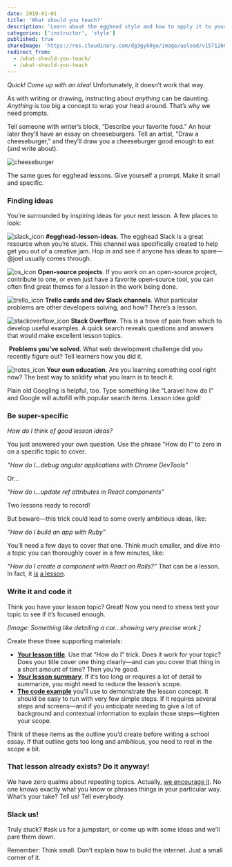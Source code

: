 ```yaml
---
date: 2019-01-01
title: 'What should you teach?'
description: 'Learn about the egghead style and how to apply it to your own content.'
categories: ['instructor', 'style']
published: true
shareImage: 'https://res.cloudinary.com/dg3gyk0gu/image/upload/v1571260698/og-image-assets/share_image_style.png'
redirect_from:
  - /what-should-you-teach/
  - /what-should-you-teach
---
```

_Quick! Come up with an idea!_ Unfortunately, it doesn’t work that way.

As with writing or drawing, instructing about _anything_ can be daunting. _Anything_ is too big a concept to wrap your head around. That’s why we need prompts.

Tell someone with writer’s block, “Describe your favorite food.” An hour later they’ll have an essay on cheeseburgers. Tell an artist, “Draw a cheeseburger,” and they’ll draw you a cheeseburger good enough to eat (and write about).

![cheeseburger](../../../images/illustrations/ch2_s2_cheeseburger.png)

The same goes for egghead lessons. Give yourself a prompt. Make it small and specific.

### Finding ideas

You’re surrounded by inspiring ideas for your next lesson. A few places to look:

![slack_icon](../../../images/illustrations/ch2_s2_icon-slack.png) **#egghead-lesson-ideas**. The egghead Slack is a great resource when you’re stuck. This channel was specifically created to help get you out of a creative jam. Hop in and see if anyone has ideas to spare—@joel usually comes through.

![os_icon](../../../images/illustrations/ch2_s2_icon-os.png) **Open-source projects**. If you work on an open-source project, contribute to one, or even just have a favorite open-source tool, you can often find great themes for a lesson in the work being done.

![trello_icon](../../../images/illustrations/ch2_s2_icon-trello.png)
**Trello cards and dev Slack channels**. What particular problems are other developers solving, and how? There’s a lesson.

![stackoverflow_icon](../../../images/illustrations/ch2_s2_icon-stacko.png)
**Stack Overflow**. This is a trove of pain from which to develop useful examples. A quick search reveals questions and answers that would make excellent lesson topics.

![]()
**Problems you’ve solved**. What web development challenge did you recently figure out? Tell learners how you did it.

![notes_icon](../../../images/illustrations/ch2_s2_icon-notes.png)
**Your own education**. Are you learning something cool right now? The best way to solidify what you learn is to teach it.

Plain old Googling is helpful, too. Type something like “Laravel how do I” and Google will autofill with popular search items. Lesson idea gold!

### Be super-specific

_How do I think of good lesson ideas?_

You just answered your own question. Use the phrase “How do I” to zero in on a specific topic to cover.

_“How do I...debug angular applications with Chrome DevTools”_

Or...

_“How do i...update ref attributes in React components”_

Two lessons ready to record!

But beware—this trick could lead to some overly ambitious ideas, like:

_“How do I build an app with Ruby”_

You’ll need a few days to cover that one. Think much smaller, and dive into a topic you can thoroughly cover in a few minutes, like:

_“How do I create a component with React on Rails?”_ That can be a lesson. In fact, it [_is_](https://egghead.io/lessons/react-creating-a-component-with-react-on-rails) [a lesson](https://egghead.io/lessons/react-creating-a-component-with-react-on-rails).

### Write it and code it

Think you have your lesson topic? Great! Now you need to stress test your topic to see if it’s focused enough.

_[Image: Something like detailing a car...showing very precise work.]_

Create these three supporting materials:

- [**Your lesson title**](/write-the-title-and-summary). Use that “How do I” trick. Does it work for your topic? Does your title cover one thing clearly—and can you cover that thing in a short amount of time? Then you’re good.
- [**Your lesson summary**](/write-the-title-and-summary). If it’s too long or requires a lot of detail to summarize, you might need to reduce the lesson’s scope.
- [**The code example**](/create-your-code-example) you’ll use to demonstrate the lesson concept. It should be easy to run with very few simple steps. If it requires several steps and screens—and if you anticipate needing to give a lot of background and contextual information to explain those steps—tighten your scope.

Think of these items as the outline you’d create before writing a school essay. If that outline gets too long and ambitious, you need to reel in the scope a bit.

### That lesson already exists? Do it anyway!

We have zero qualms about repeating topics. Actually, [we encourage it](/what-if-a-lesson-already-exists). No one knows exactly what you know or phrases things in your particular way. What’s your take? Tell us! Tell everybody.

### Slack us!

Truly stuck? #ask us for a jumpstart, or come up with some ideas and we’ll pare them down.

Remember: Think small. Don’t explain how to build the internet. Just a small corner of it.
